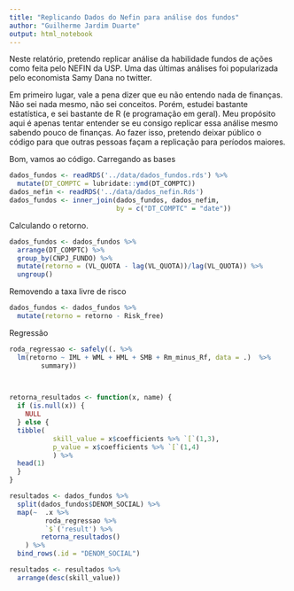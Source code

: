 ```yaml
---
title: "Replicando Dados do Nefin para análise dos fundos"
author: "Guilherme Jardim Duarte"
output: html_notebook
---
```


Neste relatório, pretendo replicar análise 
da habilidade fundos de ações 
como feita pelo NEFIN da USP.
Uma das últimas análises foi 
popularizada pelo economista Samy Dana no twitter.

Em primeiro lugar, vale a pena dizer que eu não
entendo nada de finanças. Não sei nada
mesmo, não sei conceitos.
Porém, estudei bastante estatística, e sei bastante 
de R (e programação em geral). Meu propósito aqui é 
apenas tentar entender se eu consigo replicar essa análise
mesmo sabendo pouco de finanças. Ao fazer isso, pretendo
deixar público o código para que outras pessoas façam a replicação
para períodos maiores.


Bom, vamos ao código. Carregando as bases

```r
dados_fundos <- readRDS('../data/dados_fundos.rds') %>%
  mutate(DT_COMPTC = lubridate::ymd(DT_COMPTC))
dados_nefin <- readRDS('../data/dados_nefin.Rds')
dados_fundos <- inner_join(dados_fundos, dados_nefim, 
                           by = c("DT_COMPTC" = "date"))
```



Calculando o retorno.

```r
dados_fundos <- dados_fundos %>%
  arrange(DT_COMPTC) %>%
  group_by(CNPJ_FUNDO) %>%
  mutate(retorno = (VL_QUOTA - lag(VL_QUOTA))/lag(VL_QUOTA)) %>%
  ungroup()
```

Removendo a taxa livre de risco

```r
dados_fundos <- dados_fundos %>%
  mutate(retorno = retorno - Risk_free)
```


Regressão
```r
roda_regressao <- safely((. %>%
  lm(retorno ~ IML + WML + HML + SMB + Rm_minus_Rf, data = .)  %>%
        summary))
  


retorna_resultados <- function(x, name) { 
  if (is.null(x)) {
    NULL
  } else {
  tibble( 
           skill_value = x$coefficients %>% `[`(1,3),
           p_value = x$coefficients %>% `[`(1,4)
           ) %>%
  head(1) 
  }
}

resultados <- dados_fundos %>%
  split(dados_fundos$DENOM_SOCIAL) %>%
  map(~  .x %>%
         roda_regressao %>%
         `$`('result') %>%
        retorna_resultados()
    ) %>%
  bind_rows(.id = "DENOM_SOCIAL") 
```


```r
resultados <- resultados %>%
  arrange(desc(skill_value))
```
